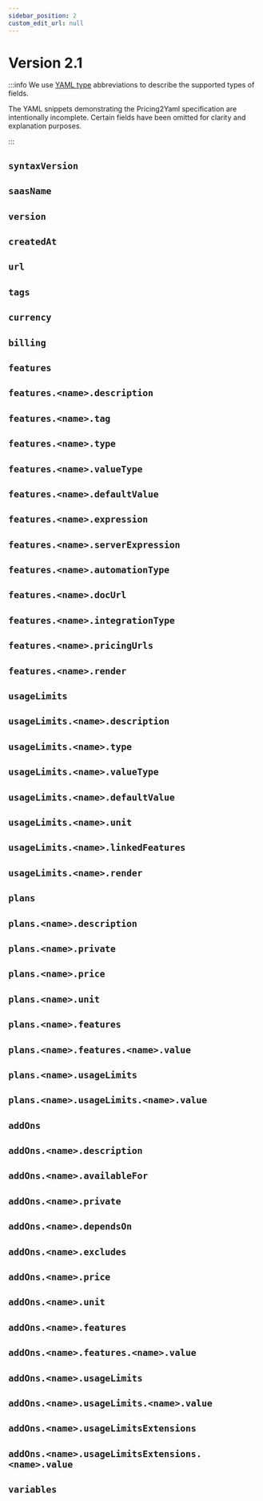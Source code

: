 ```yaml
---
sidebar_position: 2
custom_edit_url: null
---
```



# Version 2.1

:::info
We use [YAML type](https://yaml.org/type/) abbreviations to describe the supported types of fields.

The YAML snippets demonstrating the Pricing2Yaml specification are intentionally incomplete.
Certain fields have been omitted for clarity and explanation purposes.

:::

## `syntaxVersion`

<SyntaxVersion />

## `saasName`

<SaaSName />

## `version`

<Version />

## `createdAt`

<CreatedAt />

## `url`

<URL />

## `tags`

<Tags />

## `currency`

<Currency />

## `billing`

<Billing />

## `features`

<Features />

## `features.<name>.description`

<FeaturesDescription />

## `features.<name>.tag`

<FeaturesTag />

## `features.<name>.type`

<FeaturesType />

## `features.<name>.valueType`

<FeaturesValueType />

## `features.<name>.defaultValue`

<FeaturesDefaultValue />

## `features.<name>.expression`

<FeaturesExpression />

## `features.<name>.serverExpression`

<FeaturesServerExpression />

## `features.<name>.automationType`

<FeaturesAutomationType />

## `features.<name>.docUrl`

<FeaturesDocUrl />

## `features.<name>.integrationType`

<FeaturesIngrationType />

## `features.<name>.pricingUrls`

<FeaturesPricingUrls />

## `features.<name>.render`

<FeaturesRender />

## `usageLimits`

<UsageLimits />

## `usageLimits.<name>.description`

<UsageLimitsDescription />

## `usageLimits.<name>.type`

<UsageLimitsType />

## `usageLimits.<name>.valueType`

<UsageLimitsValueType />

## `usageLimits.<name>.defaultValue`

<UsageLimitsDefaultValue />

## `usageLimits.<name>.unit`

<UsageLimitsUnit />

## `usageLimits.<name>.linkedFeatures`

<UsageLimitsLinkedFeatures />

## `usageLimits.<name>.render`

<UsageLimitsRender />

## `plans`

<Plans />

## `plans.<name>.description`

<PlansDescription />

## `plans.<name>.private`

<PlansPrivate />

## `plans.<name>.price`

<Price subscription="plan" />

## `plans.<name>.unit`

<PlansUnit />

## `plans.<name>.features`

<PlansFeatures />

## `plans.<name>.features.<name>.value`

<PlansFeaturesValue />

## `plans.<name>.usageLimits`

<PlansUsageLimits />

## `plans.<name>.usageLimits.<name>.value`

<PlansUsageLimitsValue />

## `addOns`

<AddOns />

## `addOns.<name>.description`

<AddOnsDescription />

## `addOns.<name>.availableFor`

<AddOnsAvailableFor />

## `addOns.<name>.private`

<AddOnsPrivate />

## `addOns.<name>.dependsOn`

<AddOnsDependsOn />

## `addOns.<name>.excludes`

<AddOnsExcludes />

## `addOns.<name>.price`

<Price />

## `addOns.<name>.unit`

<AddOnsUnit />

## `addOns.<name>.features`

<AddOnsFeatures />

## `addOns.<name>.features.<name>.value`

<AddOnsFeaturesValue />

## `addOns.<name>.usageLimits`

<AddOnsUsageLimits />

## `addOns.<name>.usageLimits.<name>.value`

<AddOnsUsageLimitsValue />

## `addOns.<name>.usageLimitsExtensions`

<AddOnsUsageLimitsExtensions />

## `addOns.<name>.usageLimitsExtensions.<name>.value`

<AddOnsUsageLimitsExtensionsValue />

## `variables`

<Variables />
